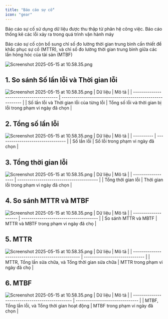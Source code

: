 ```yaml
---
title: "Báo cáo sự cố"
icon: "gear"
---
```


Báo cáo sự cố sử dụng dữ liệu được thu thập từ phân hệ công việc. Báo cáo thống kê các lỗi xảy ra trong quá trình vận hành máy

Báo cáo sự cố còn bổ sung chỉ số đo lường thời gian trung bình cần thiết để khắc phục sự cố (MTTR), và chỉ số đo lường thời gian trung bình giữa các lần hỏng hóc của tài sản (MTBF)

<img
  src="/images/cmms-312.png"
  alt="Screenshot 2025-05-15 at 10.58.35.png"
  title="Screenshot 2025-05-15 at 10.58.35.png"
  className="border mr-auto"
/>
## 1. So sánh Số lần lỗi và Thời gian lỗi

<img
  src="/images/cmms-313.png"
  alt="Screenshot 2025-05-15 at 10.58.35.png"
  title="Screenshot 2025-05-15 at 10.58.35.png"
  className="border mr-auto"
/>
| Dữ liệu                                  | Mô tả                                                      |
| ---------------------------------------- | ---------------------------------------------------------- |
| Số lần lỗi và Thời gian lỗi của từng lỗi | Tổng số lỗi và thời gian bị lỗi trong phạm vi ngày đã chọn |

## 2. Tổng số lần lỗi

<img
  src="/images/cmms-314.png"
  alt="Screenshot 2025-05-15 at 10.58.35.png"
  title="Screenshot 2025-05-15 at 10.58.35.png"
  className="border mr-auto"
/>
| Dữ liệu    | Mô tả                             |
| ---------- | --------------------------------- |
| Số lần lỗi | Số lỗi trong phạm vi ngày đã chọn |

## 3. Tổng thời gian lỗi

<img
  src="/images/cmms-315.png"
  alt="Screenshot 2025-05-15 at 10.58.35.png"
  title="Screenshot 2025-05-15 at 10.58.35.png"
  className="border mr-auto"
/>
| Dữ liệu            | Mô tả                                    |
| ------------------ | ---------------------------------------- |
| Tổng thời gian lỗi | Thời gian lỗi trong phạm vi ngày đã chọn |

## 4. So sánh MTTR và MTBF

<img
  src="/images/cmms-316.png"
  alt="Screenshot 2025-05-15 at 10.58.35.png"
  title="Screenshot 2025-05-15 at 10.58.35.png"
  className="border mr-auto"
/>
| Dữ liệu              | Mô tả                                  |
| -------------------- | -------------------------------------- |
| So sánh MTTR và MBTF | MTTR và MBTF trong phạm vi ngày đã chọ |

## 5. MTTR

<img
  src="/images/cmms-317.png"
  alt="Screenshot 2025-05-15 at 10.58.35.png"
  title="Screenshot 2025-05-15 at 10.58.35.png"
  className="border mr-auto"
/>
| Dữ liệu                                             | Mô tả                          |
| --------------------------------------------------- | ------------------------------ |
| MTTR, Tổng lần sửa chữa, và Tổng thời gian sửa chữa | MTTR trong phạm vi ngày đã chọ |

## 6. MTBF

<img
  src="/images/cmms-318.png"
  alt="Screenshot 2025-05-15 at 10.58.35.png"
  title="Screenshot 2025-05-15 at 10.58.35.png"
  className="border mr-auto"
/>
| Dữ liệu                                         | Mô tả                           |
| ----------------------------------------------- | ------------------------------- |
| MTBF, Tổng lần lỗi, và Tổng thời gian hoạt động | MTBF trong phạm vi ngày đã chọn |